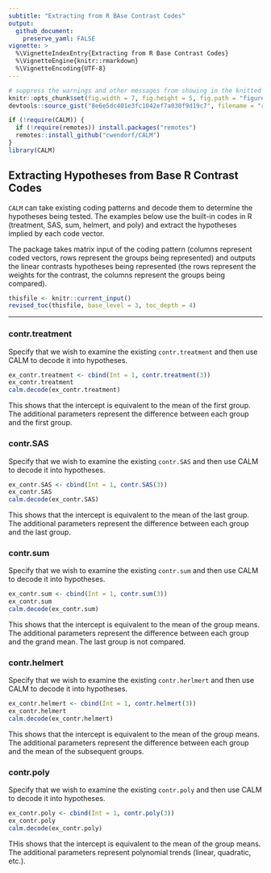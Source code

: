```yaml
---
subtitle: "Extracting from R BAse Contrast Codes"
output:
  github_document:
    preserve_yaml: FALSE
vignette: >
  %\VignetteIndexEntry{Extracting from R Base Contrast Codes}
  %\VignetteEngine{knitr::rmarkdown}
  %\VignetteEncoding{UTF-8}
---
```


```r
# suppress the warnings and other messages from showing in the knitted file.
knitr::opts_chunk$set(fig.width = 7, fig.height = 5, fig.path = "figures/", echo = TRUE, warning = FALSE, message = FALSE)
devtools::source_gist("8e6e5dc401e3fc1042ef7a030f9d19c7", filename = "revised_toc.R")
```

```r
if (!require(CALM)) {
  if (!require(remotes)) install.packages("remotes")
  remotes::install_github("cwendorf/CALM")
}
library(CALM)
```

## Extracting Hypotheses from Base R Contrast Codes

`CALM` can take existing coding patterns and decode them to determine the hypotheses being tested. The examples below use the built-in codes in R (treatment, SAS, sum, helmert, and poly) and extract the hypotheses implied by each code vector.

The package takes matrix input of the coding pattern (columns represent coded vectors, rows represent the groups being represented) and outputs the linear contrasts hypotheses being represented (the rows represent the weights for the contrast, the columns represent the groups being compared).

```r
thisfile <- knitr::current_input()
revised_toc(thisfile, base_level = 3, toc_depth = 4)
```

---

### contr.treatment

Specify that we wish to examine the existing `contr.treatment` and then use CALM to decode it into hypotheses.

```r
ex_contr.treatment <- cbind(Int = 1, contr.treatment(3))
ex_contr.treatment
calm.decode(ex_contr.treatment)
```

This shows that the intercept is equivalent to the mean of the first group. The additional parameters represent the difference between each group and the first group. 

### contr.SAS

Specify that we wish to examine the existing `contr.SAS` and then use CALM to decode it into hypotheses.

```r
ex_contr.SAS <- cbind(Int = 1, contr.SAS(3))
ex_contr.SAS
calm.decode(ex_contr.SAS)
```

This shows that the intercept is equivalent to the mean of the last group. The additional parameters represent the difference between each group and the last group.

### contr.sum

Specify that we wish to examine the existing `contr.sum` and then use CALM to decode it into hypotheses.

```r
ex_contr.sum <- cbind(Int = 1, contr.sum(3))
ex_contr.sum
calm.decode(ex_contr.sum)
```

This shows that the intercept is equivalent to the mean of the group means. The additional parameters represent the difference between each group and the grand mean. The last group is not compared.

### contr.helmert

Specify that we wish to examine the existing `contr.herlmert` and then use CALM to decode it into hypotheses.

```r
ex_contr.helmert <- cbind(Int = 1, contr.helmert(3))
ex_contr.helmert
calm.decode(ex_contr.helmert)
```

This shows that the intercept is equivalent to the mean of the group means. The additional parameters represent the difference between each group and the mean of the subsequent groups. 

### contr.poly

Specify that we wish to examine the existing `contr.poly` and then use CALM to decode it into hypotheses.

```r
ex_contr.poly <- cbind(Int = 1, contr.poly(3))
ex_contr.poly
calm.decode(ex_contr.poly)
```

THis shows that the intercept is equivalent to the mean of the group means. The additional parameters represent polynomial trends (linear, quadratic, etc.).
